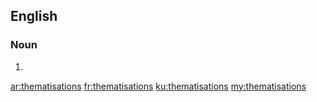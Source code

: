==English==

===Noun===
{{head|en}}

# {{plural of|thematisation}}

[[ar:thematisations]]
[[fr:thematisations]]
[[ku:thematisations]]
[[my:thematisations]]